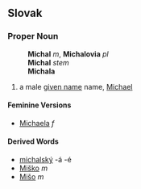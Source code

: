 ==Slovak==
===Proper Noun===
:'''Michal''' ''m'', '''Michalovia''' ''pl''
:'''Michal''' ''stem''
:'''Michala''' ''{{gensg}}''
:{{decpat}} {{chlap}}
# a male [[given name]] name, [[Michael]]
====Feminine Versions====
* [[Michaela#Slovak|Michaela]] ''f''
====Derived Words====
* [[michalský]] -á -é
* [[Miško]] ''m''
* [[Mišo]] ''m''